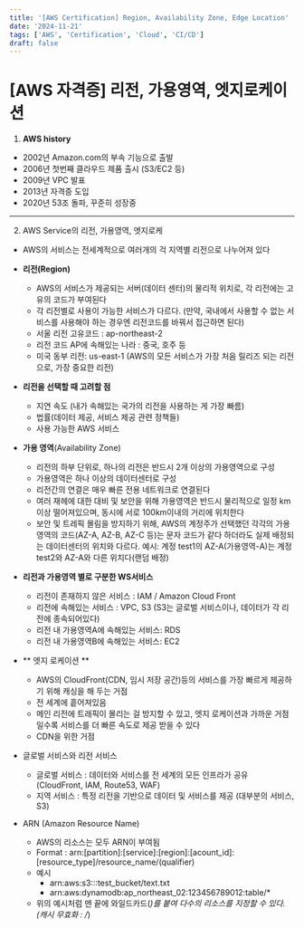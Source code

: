 ```yaml
---
title: '[AWS Certification] Region, Availability Zone, Edge Location'
date: '2024-11-21'
tags: ['AWS', 'Certification', 'Cloud', 'CI/CD']
draft: false
---
```

# [AWS 자격증] 리전, 가용영역, 엣지로케이션

1. **AWS history**
  - 2002년 Amazon.com의 부속 기능으로 출발
  - 2006년 첫번째 클라우드 제품 출시 (S3/EC2 등)
  - 2009년 VPC 발표
  - 2013년 자격증 도입
  - 2020년 53조 돌파, 꾸준히 성장중

---

2. AWS Service의 리전, 가용영역, 엣지로케
  - AWS의 서비스는 전세계적으로 여러개의 걱 지역별 리전으로 나누어져 있다
  - **리전(Region)** 
    - AWS의 서비스가 제공되는 서버(데이터 센터)의 물리적 위치로, 각 리전에는 고유의 코드가 부여된다
    - 각 리전별로 사용이 가능한 서비스가 다르다. (만약, 국내에서 사용할 수 없는 서비스를 사용해야 하는 경우엔 리전코드를 바꿔서 접근하면 된다)
    - 서울 리전 고유코드 : ap-northeast-2
    - 리전 코드 AP에 속해있는 나라 : 중국, 호주 등
    - 미국 동부 리전: us-east-1 (AWS의 모든 서비스가 가장 처음 릴리즈 되는 리전으로, 가장 중요한 리전)
  - **리전을 선택할 때 고려할 점**
    - 지연 속도 (내가 속해있는 국가의 리전을 사용하는 게 가장 빠름)
    - 법률(데이터 제공, 서비스 제공 관련 정책들)
    - 사용 가능한 AWS 서비스

  - **가용 영역**(Availability Zone)
    - 리전의 하부 단위로, 하나의 리전은 반드시 2개 이상의 가용영역으로 구성
    - 가용영역은 하나 이상의 데이터센터로 구성
    - 리전간의 연결은 매우 빠른 전용 네트워크로 연결된다
    - 여러 재헤에 대한 대비 및 보안을 위해 가용영역은 반드시 물리적으로 일정 km이상 떨어져있으며, 동시에 서로 100km이내의 거리에 위치한다
    - 보안 및 트레픽 몰림을 방지하기 위해, AWS의 계정주가 선택했던 각각의 가용영역의 코드(AZ-A, AZ-B, AZ-C 등)는 문자 코드가 같다 하더라도 실제 배정되는 데이터센터의 위치와 다르다. 
      예시: 계정 test1의 AZ-A(가용영역-A)는 계정 test2와 AZ-A와 다른 위치다(랜덤 배정)

  - **리전과 가용영역 별로 구분한 WS서비스**
    - 리전이 존재하지 않은 서비스 : IAM / Amazon Cloud Front
    - 리전에 속해있는 서비스 : VPC, S3 (S3는 글로벌 서비스이나, 데이터가 각 리전에 종속되어있다)
    - 리전 내 가용영역A에 속해있는 서비스: RDS
    - 리전 내 가용영역B에 속해있는 서비스: EC2

 - ** 엣지 로케이션 **
   - AWS의 CloudFront(CDN, 임시 저장 공간)등의 서비스를 가장 빠르게 제공하기 위해 캐싱을 해 두는 거점
   - 전 세계에 흩어져있음
   - 메인 리전에 트래픽이 몰리는 걸 방지할 수 있고, 엣지 로케이션과 가까운 거점일수록 서비스를 더 빠른 속도로 제공 받을 수 있다
   - CDN을 위한 거점
  
- 글로벌 서비스와 리전 서비스
  - 글로벌 서비스 : 데이터와 서비스를 전 세계의 모든 인프라가 공유 (CloudFront, IAM, Route53, WAF)
  - 지역 서비스 : 특정 리전을 기반으로 데이터 및 서비스를 제공 (대부분의 서비스, S3)
 
- ARN (Amazon Resource Name)
  - AWS의 리소스는 모두 ARN이 부여됨 
  - Format
    : arn:[partition]:[service]:[region]:[acount_id]:[resource_type]/resource_name/(qualifier)
  - 예시
    - arn:aws:s3:::test_bucket/text.txt
    - arn:aws:dynamodb:ap_northeast_02:123456789012:table/*
  - 위의 예시처럼 맨 끝에 와일드카드(*)를 붙여 다수의 리소스를 지정할 수 있다. (캐시 무효화 : /*) 